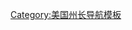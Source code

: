 {{Navbox
| name      = 美属萨摩亚总督
| title     = [[美属萨摩亚总督]]
| state     = {{{state|autocollapse}}}
| listclass = hlist
| image     = {{flagicon|American Samoa|size=120px}}

| group1 = 司令官{{nobold|<small>（1900至1905年）</small>}}
| list1  = 
* [[本杰明·富兰克林·蒂利|蒂利]]
* [[乌列尔·塞伯里|塞伯里]]
* [[亨利·米内特|米内特]]
* [[埃德蒙·比尔兹利·安德伍德|安德伍德]]

| group2 = 海军总督{{nobold|<small>（1905至1951年）</small>}}
| list2  = 
* [[查尔斯·布雷纳德·泰勒·摩尔|摩尔]]
* [[约翰·弗雷德里克·帕克|帕克]]
* [[威廉·迈克尔·克罗斯|克罗斯]]
* [[内森·波斯特|波斯特]]
* [[克拉克·丹尼尔·斯特恩斯|斯特恩斯]]
* [[内森·波斯特|波斯特]]
* [[查尔斯·阿米乔·伍德拉夫|伍德拉夫]]
* [[约翰·马丁·波耶|波耶]]
* [[沃伦·特亨|特亨]]
* [[沃尔多·埃文斯|埃文斯]]
* [[埃德温·泰勒·波洛克|波洛克]]
* [[爱德华·斯坦利·凯洛格|凯洛格]]
* [[亨利·弗朗西斯·布莱恩|布莱恩]]
* [[斯蒂芬·维克多·格拉汉姆|格拉汉姆]]
* [[盖特伍德·林肯|林肯]]
* [[詹姆斯·萨瑟兰·斯波尔|斯波尔]]
* [[阿瑟·爱默生|爱默生]]
* [[盖特伍德·林肯|林肯]]
* [[乔治·兰登伯格|兰登伯格]]
* [[托马斯·拉迪莫尔|拉迪莫尔]]
* [[奥托·道林|道林]]
* [[托马斯·本杰明·菲茨帕特里克|菲茨帕特里克]]
* [[麦吉利夫雷·米尔恩|米尔恩]]
* [[爱德华·汉森|汉森]]
* [[杰西·华莱士|华莱士]]
* [[劳伦斯·怀尔德|怀尔德]]
* [[亨利·路易斯·拉森|拉森]] <small>（和怀尔德一起任职）</small>
* [[约翰·古尔德·莫耶|莫耶]]
* [[阿伦·霍布斯|霍布斯]]
* [[拉尔夫·亨格福德|亨格福德]]
* [[塞缪尔·坎南|坎南]]
* [[哈罗德·豪泽|豪泽]]
* [[弗农·胡伯|胡伯]]
* [[托马斯·达登|达登]]

| group3 = 民事总督{{nobold|<small>（1951至1978年）</small>}}
| list3  = 
* [[菲尔普斯·菲尔普斯|菲尔普斯]]
* [[约翰·埃利奥特|埃利奥特]]
* [[詹姆斯·阿瑟·尤因|尤因]]
* [[劳伦斯·贾德|贾德]]
* [[理查德·巴雷特·罗威|罗威]]
* [[彼得·塔利·科尔曼|科尔曼]]
* [[H·雷克斯·李|李]]
* [[欧文·阿斯皮诺尔|阿斯皮诺尔]]
* [[约翰·莫尔斯·海顿|海顿]]
* [[弗兰克·莫克勒|莫克勒]]
* [[厄尔·鲁斯|鲁斯]]
* [[弗兰克·巴尼特|巴尼特]]
* [[H·雷克斯·李|李]]

| group4 = 民选总督{{nobold|<small>（1978年后）</small>}}
| list4  = 
* [[彼得·塔利·科尔曼|科尔曼]]
* [[艾菲利·保罗·卢塔利|卢塔利]]
* [[彼得·塔利·科尔曼|科尔曼]]
* [[艾菲利·保罗·卢塔利|卢塔利]]
* [[陶伊斯·苏尼亚|苏尼亚]]
* [[托吉奥拉·图拉福诺|图拉福诺]]
* [[洛洛·莱塔卢·马塔拉西·莫利加|莫利加]] 
}}<noinclude>
{{collapsible option}}
[[Category:美国州长导航模板]]
</noinclude>